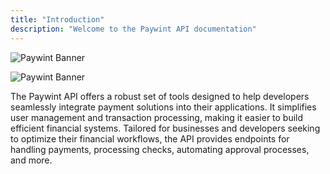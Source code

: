 ```yaml
---
title: "Introduction"
description: "Welcome to the Paywint API documentation"
---
```


<img
  className="block dark:hidden"
  src="/images/intro-banner.png"
  alt="Paywint Banner"
/>

<img
  className="hidden dark:block"
  src="/images/intro-banner.png"
  alt="Paywint Banner"
/>

The Paywint API offers a robust set of tools designed to help developers seamlessly integrate payment solutions into their applications. It simplifies user management and transaction processing, making it easier to build efficient financial systems. Tailored for businesses and developers seeking to optimize their financial workflows, the API provides endpoints for handling payments, processing checks, automating approval processes, and more.